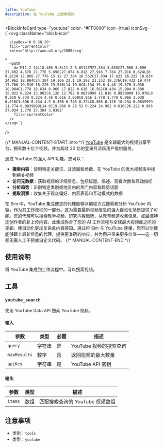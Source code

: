 ```yaml
---
title: YouTube
description: 在 YouTube 上搜索视频
---
```



<BlockInfoCard 
  type="youtube"
  color="#FF0000"
  icon={true}
  iconSvg={`<svg className="block-icon"
      
      
      viewBox='0 0 28 20'
      fill='currentColor'
      xmlns='http://www.w3.org/2000/svg'
      
    >
      <path
        d='M11.2 14L18.466 9.8L11.2 5.6V14ZM27.384 3.038C27.566 3.696 27.692 4.578 27.776 5.698C27.874 6.818 27.916 7.784 27.916 8.624L28 9.8C28 12.866 27.776 15.12 27.384 16.562C27.034 17.822 26.222 18.634 24.962 18.984C24.304 19.166 23.1 19.292 21.252 19.376C19.432 19.474 17.766 19.516 16.226 19.516L14 19.6C8.134 19.6 4.48 19.376 3.038 18.984C1.778 18.634 0.966 17.822 0.616 16.562C0.434 15.904 0.308 15.022 0.224 13.902C0.126 12.782 0.0839999 11.816 0.0839999 10.976L0 9.8C0 6.734 0.224 4.48 0.616 3.038C0.966 1.778 1.778 0.966 3.038 0.616C3.696 0.434 4.9 0.308 6.748 0.224C8.568 0.126 10.234 0.0839999 11.774 0.0839999L14 0C19.866 0 23.52 0.224 24.962 0.616C26.222 0.966 27.034 1.778 27.384 3.038Z'
        fill='currentColor'
      />
    </svg>`}
/>

{/* MANUAL-CONTENT-START:intro */}
[YouTube](https://www.youtube.com/) 是全球最大的视频分享平台，拥有数十亿个视频，并为超过 20 亿的登录月活跃用户提供服务。

通过 YouTube 的强大 API 功能，您可以：

- **搜索内容**：使用特定关键词、过滤器和参数，在 YouTube 的庞大视频库中找到相关视频
- **访问元数据**：获取视频的详细信息，包括标题、描述、观看次数和互动指标
- **分析趋势**：识别特定类别或地区内的热门内容和趋势话题
- **提取洞察**：收集关于观众偏好、内容表现和互动模式的数据

在 Sim 中，YouTube 集成使您的代理能够以编程方式搜索和分析 YouTube 内容，作为其工作流程的一部分。这为需要最新视频信息的强大自动化场景提供了可能。您的代理可以搜索教学视频、研究内容趋势、从教育频道收集信息，或监控特定创作者的新上传内容。此集成弥合了您的 AI 工作流程与全球最大视频库之间的差距，使自动化更加复杂且内容感知。通过将 Sim 与 YouTube 连接，您可以创建能够跟上最新信息的代理，提供更准确的响应，并为用户带来更多价值——这一切都无需人工干预或自定义代码。
{/* MANUAL-CONTENT-END */}

## 使用说明

将 YouTube 集成到工作流程中。可以搜索视频。

## 工具

### `youtube_search`

使用 YouTube Data API 搜索 YouTube 视频。

#### 输入

| 参数 | 类型 | 必需 | 描述 |
| --------- | ---- | -------- | ----------- |
| `query` | 字符串 | 是 | YouTube 视频的搜索查询 |
| `maxResults` | 数字 | 否 | 返回视频的最大数量 |
| `apiKey` | 字符串 | 是 | YouTube API 密钥 |

#### 输出

| 参数 | 类型 | 描述 |
| --------- | ---- | ----------- |
| `items` | 数组 | 匹配搜索查询的 YouTube 视频数组 |

## 注意事项

- 类别：`tools`
- 类型：`youtube`
